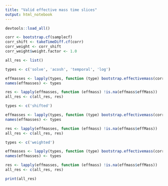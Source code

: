 ```yaml
---
title: "Valid effective mass time slices"
output: html_notebook
---
```


```r
devtools::load_all()
```

```r
corr <- bootstrap.cf(samplecf)
corr_shift <- takeTimeDiff.cf(corr)
corr_weight <- corr_shift
corr_weight$weight.factor <- 1.0

all_res <- list()
```

```r
types <- c('solve', 'acosh', 'temporal', 'log')

effmasses <- lapply(types, function (type) bootstrap.effectivemass(corr, type))
names(effmasses) <- types

res <- lapply(effmasses, function (effmass) !is.na(effmass$effMass))
all_res <- c(all_res, res)
```

```r
types <- c('shifted')

effmasses <- lapply(types, function (type) bootstrap.effectivemass(corr_shift, type))
names(effmasses) <- types

res <- lapply(effmasses, function (effmass) !is.na(effmass$effMass))
all_res <- c(all_res, res)
```

```r
types <- c('weighted')

effmasses <- lapply(types, function (type) bootstrap.effectivemass(corr_weight, type))
names(effmasses) <- types

res <- lapply(effmasses, function (effmass) !is.na(effmass$effMass))
all_res <- c(all_res, res)
```

```r
print(all_res)
```

